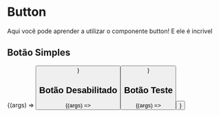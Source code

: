 

<Meta title="Components/Commons/Button" component={Button} />

# Button 

Aqui você pode aprender a utilizar o componente button! E ele é incrivel

<ArgsTable of={Button} />

## Botão Simples

<Canvas>
  <Story
    name="Botão Simples"
    args={{ children: 'Botão Simples' }}
  >
    {(args) => <Button {...args} />}
  </Story>
</Canvas>

## Botão Desabilitado

<Canvas>
  <Story
    name="Botão Desabilitado"
    args={{ children: 'Botão Simples', disabled: true }}
  >
    {(args) => <Button {...args} />}
  </Story>
</Canvas>

## Botão Teste

<Canvas>
  <Story
    name="Botão 123"
    args={{ children: 'Botão teste', disabled: false }}
  >
    {(args) => <Button {...args} />}
  </Story>
</Canvas>